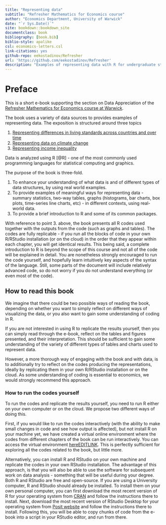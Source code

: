 --- 
title: "Representing data"
subtitle: "Refresher Mathematics for Economics course"
author: "Economics Department, University of Warwick"
date: "`r Sys.Date()`"
site: bookdown::bookdown_site
documentclass: book
bibliography: [book.bib]
biblio-style: apalike
csl: economics-letters.csl
link-citations: yes
github-repo: eekostadinov/Refresher
url: 'https://github.com/eekostadinov/Refresher'
description: "Examples of representing data with R for undergraduate students in Economics"
---

# Preface {-}

This is a short e-book supporting the section on Data Appreciation of the [Refresher Mathematics for Economics course at Warwick](https://moodle.warwick.ac.uk/course/view.php?id=44183).

The book uses a variety of data sources to provides examples of representing data. The exposition is structured around three topics

1. [Representing differences in living standards across countries and over time](#ch1)
2. [Representing data on climate change](#ch2)
3. [Representing income inequality](#ch3)

Data is analyzed using R [@R] - one of the most commonly used programming languages for statistical computing and graphics. 

The purpose of the book is three-fold.

1. To enhance your understanding of what data is and of different types of data structures, by using real world examples.
2. To provide examples of meaningful ways for representing data - summary statistics, two-way tables, graphs (histograms, bar charts, box plots, time-series line charts, etc) - in different contexts, using real-world data.
3. To provide a brief introduction to R and some of its common packages.

With reference to point 3. above, the book presents all R codes used together with the outputs from the code (such as graphs and tables). The codes are fully replicable - if you run all the blocks of code in your own R/RStudio installation (or on the cloud) in the order that they appear within each chapter, you will get identical results. This being said, a complete introduction to R is beyond the scope of this course and not all of the code will be explained in detail. You are nonetheless strongly encouraged to run the code yourself, and hopefully learn intuitively key aspects of the syntax of the language. Still, some parts of the document will include relatively advanced code, so do not worry if you do not understand everything (or even most of the code).

## How to read this book

We imagine that there could be two possible ways of reading the book, depending on whether you want to simply reflect on different ways of visualizing the data, or you also want to gain some understanding of coding in R.

If you are not interested in using R to replicate the results yourself, then you can simply read through the e-book, reflect on the tables and figures presented, and their interpretation. This should be sufficient to gain some understanding of the variety of different types of tables and charts used to represent data.

However, a more thorough way of engaging with the book and with data, is to additionally try to reflect on the codes producing the representations, ideally by replicating them in your own R/RStudio installation or on the cloud. As some understanding of coding is essential to economics, we would strongly recommend this approach. 

### How to run the codes yourself

To run the codes and replicate the results yourself, you need to run R either on your own computer or on the cloud. We propose two different ways of doing this.

First, if you would like to run the codes interactively (with the ability to make small changes in code and see how output is affected), but not install R on your machine yet, we have created a virtual online environment where the codes from different chapters of the book can be run interactively. You can access the virtual environment [hereEDITLINK](). This is perfectly sufficient for exploring all the codes related to the book, but little more.

Alternatively, you can install R and RStudio on your own machine and replicate the codes in your own RStudio installation. The advantage of this approach, is that you will also be able to use the software for subsequent work on data analysis - something that will be useful during your degree. Both R and RStudio are free and open-source. If you are using a University computer, R and RStudio should already be installed. To install them on your own personal computer, you can first download the most recent version of R for your operating system from [CRAN](https://cran.r-project.org/) and follow the instructions there to install. Next, download the most recent version of RStudio Desktop for your operating system from [Posit website](https://posit.co/products/open-source/rstudio/) and follow the instructions there to install. Following this, you will be able to copy chunks of code from the e-book into a script in your RStudio editor, and run from there. 
